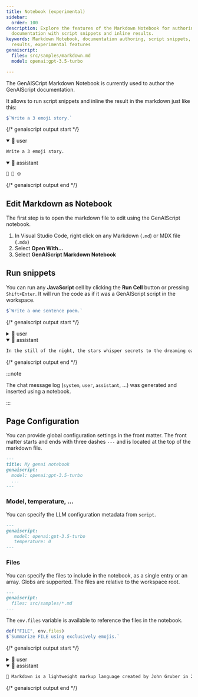 ```yaml
---
title: Notebook (experimental)
sidebar:
  order: 100
description: Explore the features of the Markdown Notebook for authoring
  documentation with script snippets and inline results.
keywords: Markdown Notebook, documentation authoring, script snippets, inline
  results, experimental features
genaiscript:
  files: src/samples/markdown.md
  model: openai:gpt-3.5-turbo

---
```



The GenAISCript Markdown Notebook is currently used to author the GenAIScript documentation. 

It allows to run script snippets and inline the result in the markdown just like this:

```js system="false" user="true" wrap
$`Write a 3 emoji story.`
```

{/* genaiscript output start */}

<details open>
<summary>👤 user</summary>


```markdown wrap
Write a 3 emoji story.
```


</details>


<details open>
<summary>🤖 assistant</summary>


```markdown wrap
🌱 🌻 🌞
```


</details>

{/* genaiscript output end */}



## Edit Markdown as Notebook

The first step is to open the markdown file to edit using the GenAIScript notebook.

<Steps>

1.   In Visual Studio Code, right click on any Markdown (`.md`) or MDX file (`.mdx`)
2.   Select **Open With...**
3.   Select **GenAIScript Markdown Notebook**

</Steps>

## Run snippets

You can run any **JavaScript** cell by clicking the **Run Cell** button or pressing `Shift+Enter`. It will run the code as if it was a GenAIScript script in the workspace.
```js
$`Write a one sentence poem.`
```

{/* genaiscript output start */}

<details>
<summary>👤 user</summary>


```markdown wrap
Write a one sentence poem.
```


</details>


<details open>
<summary>🤖 assistant</summary>


```markdown wrap
In the still of the night, the stars whisper secrets to the dreaming earth.
```


</details>

{/* genaiscript output end */}



:::note

The chat message log (`system`, `user`, `assistant`, ...) was generated and inserted using a notebook.

:::

## Page Configuration

You can provide global configuration settings in the front matter. The front matter starts and ends with three dashes `---` and is located at the top of the markdown file.

```md
---
title: My genai notebook
genaiscript:
  model: openai:gpt-3.5-turbo
  ...
---
```

### Model, temperature, ...

You can specify the LLM configuration metadata from `script`.

```md
---
genaiscript:
   model: openai:gpt-3.5-turbo
   temperature: 0
---
```

### Files

You can specify the files to include in the notebook, as a single entry or an array. Globs are supported. 
The files are relative to the workspace root.

```md
---
genaiscript:
  files: src/samples/*.md
---
```

The `env.files` variable is available to reference the files in the notebook.

```js
def("FILE", env.files)
$`Summarize FILE using exclusively emojis.`
```

{/* genaiscript output start */}

<details>
<summary>👤 user</summary>


``````markdown wrap
FILE:
`````md file="src/samples/markdown.md"
---
title: What is Markdown? - Understanding Markdown Syntax
description: Learn about Markdown, a lightweight markup language for formatting plain text, its syntax, and how it differs from WYSIWYG editors.
keywords: Markdown, markup language, formatting, plain text, syntax
sidebar: mydoc_sidebar
---
What is Markdown?
 Markdown is a lightweight markup language that you can use to add formatting elements to plaintext text documents. Created by John Gruber in 2004, Markdown is now one of the world’s most popular markup languages. 

Using Markdown is different than using a WYSIWYG editor. In an application like Microsoft Word, you click buttons to format words and phrases, and the changes are visible immediately. Markdown isn’t like that. When you create a Markdown-formatted file, you add Markdown syntax to the text to indicate which words and phrases should look different.

For example, to denote a heading, you add a number sign before it (e.g., # Heading One). Or to make a phrase bold, you add two asterisks before and after it (e.g., **this text is bold**). It may take a while to get used to seeing Markdown syntax in your text, especially if you’re accustomed to WYSIWYG applications. The screenshot below shows a Markdown file displayed in the Visual Studio Code text editor....
`````

Summarize FILE using exclusively emojis.
``````


</details>


<details open>
<summary>🤖 assistant</summary>


```markdown wrap
📝 Markdown is a lightweight markup language created by John Gruber in 2004. It allows users to add formatting to plaintext documents using simple syntax. Unlike WYSIWYG editors, Markdown requires users to add specific symbols to indicate formatting, such as using # for headings and ** for bold text. Despite the initial adjustment period, Markdown has become one of the most popular markup languages in the world.
```


</details>

{/* genaiscript output end */}



